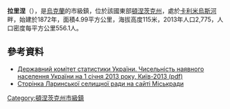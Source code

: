 {{no footnotes|time=2015-09-15T00:09:50+00:00}}
{{coord|47|52|58|N|37|55|46|E|scale:100000|display=title}}

'''拉里涅'''（{{lang-uk|Ларине}}），是[[烏克蘭|烏克蘭]]的市級鎮，位於該國東部[[頓涅茨克州|頓涅茨克州]]，處於[[卡利米烏斯河|卡利米烏斯河]]畔，始建於1872年，面積4.99平方公里，海拔高度115米，2013年人口2,775，人口密度每平方公里556.1人。

==參考資料==
*[http://www.ukrstat.gov.ua/druk/publicat/kat_u/2013/sb/06_13/sb_nnas_2012.zip Державний комітет статистики України. Чисельність наявного населення України на 1 січня 2013 року, Київ-2013 (pdf)] {{Wayback|url=http://www.ukrstat.gov.ua/druk/publicat/kat_u/2013/sb/06_13/sb_nnas_2012.zip |date=20181115124447 }}
* [https://web.archive.org/web/20140221231849/http://mer.dn.ua/public_echo.php?id=328 Сторінка Ларинської селищної ради на сайті Міськради]

{{DEFAULTSORT:Ларине}}
[[Category:頓涅茨克州市級鎮|Category:頓涅茨克州市級鎮]]


{{Donetsk-geo-stub}}